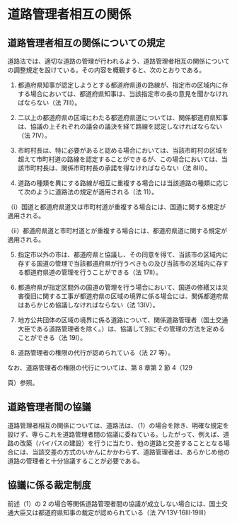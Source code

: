 
# 道路管理者相互の関係

## 道路管理者相互の関係についての規定

道路法では、適切な道路の管理が行われるよう、道路管理者相互の関係についての調整規定を設けている。その内容を概観すると、次のとおりである。

1. 都道府県知事が認定しようとする都道府県道の路線が、指定市の区域内に存する場合においては、都道府県知事は、当該指定市の長の意見を聞かなければならない（法 7Ⅲ）。

2. 二以上の都道府県の区域にわたる都道府県道については、関係都道府県知事は、協議の上それぞれの議会の議決を経て路線を認定しなければならない（法 7Ⅳ）。

3. 市町村長は、特に必要があると認める場合においては、当該市町村の区域を超えて市町村道の路線を認定することができるが、この場合においては、当該市町村長は、関係市町村長の承諾を得なければならない（法 8Ⅲ）。

4. 道路の種類を異にする路線が相互に重複する場合には当該道路の種類に応じて次のように道路法の規定が適用される（法 11）。

（i）国道と都道府県道又は市町村道が重複する場合には、国道に関する規定が適用される。

（ii）都道府県道と市町村道とが重複する場合には、都道府県道に関する規定が適用される。

5. 指定市以外の市は、都道府県と協議し、その同意を得て、当該市の区域内に存する国道の管理で当該都道府県が行うべきもの及び当該市の区域内に存する都道府県道の管理を行うことができる（法 17Ⅱ）。

6. 都道府県が指定区間外の国道の管理を行う場合において、国道の修繕又は災害復旧に関する工事が都道府県の区域の境界に係る場合には、関係都道府県はあらかじめ協議しなければならない（法 13Ⅳ）。

7. 地方公共団体の区域の境界に係る道路について、関係道路管理者（国土交通大臣である道路管理者を除く。）は、協議して別にその管理の方法を定めることができる（法 19Ⅰ）。

8. 道路管理者の権限の代行が認められている（法 27 等）。

なお、道路管理者の権限の代行については、第 8 章第 2 節 4（129

頁）参照。

## 道路管理者間の協議

道路管理者相互の関係については、道路法は、（1）の場合を除き、明確な規定を設けず、専らこれを道路管理者間の協議に委ねている。したがって、例えば、道路の改築（バイパスの建設）を行うに当たり、他の道路と交差することとなる場合には、当該交差の方式のいかんにかかわらず、道路管理者は、あらかじめ他の道路の管理者と十分協議することが必要である。

## 協議に係る裁定制度

前述（1）の 2 の場合等関係道路管理者間の協議が成立しない場合には、国土交通大臣又は都道府県知事の裁定が認められている（法 7V·13V·16Ⅲ·19Ⅲ）
